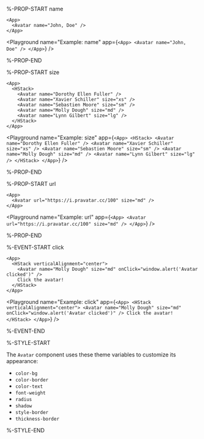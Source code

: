 %-PROP-START name

```ueml copy
<App>
  <Avatar name="John, Doe" />
</App>
```

<Playground
  name="Example: name"
  app={`
    <App>
      <Avatar name="John, Doe" />
    </App>
  `}
/>

%-PROP-END

%-PROP-START size

```ueml copy
<App>
  <HStack>
    <Avatar name="Dorothy Ellen Fuller" />
    <Avatar name="Xavier Schiller" size="xs" />
    <Avatar name="Sebastien Moore" size="sm" />
    <Avatar name="Molly Dough" size="md" />
    <Avatar name="Lynn Gilbert" size="lg" />
  </HStack>
</App>
```

<Playground
  name="Example: size"
  app={`
    <App>
      <HStack>
        <Avatar name="Dorothy Ellen Fuller" />
        <Avatar name="Xavier Schiller" size="xs" />
        <Avatar name="Sebastien Moore" size="sm" />
        <Avatar name="Molly Dough" size="md" />
        <Avatar name="Lynn Gilbert" size="lg" />
      </HStack>
    </App>
  `}
/>

%-PROP-END

%-PROP-START url

```ueml copy
<App>
  <Avatar url="https://i.pravatar.cc/100" size="md" />
</App>
```

<Playground
  name="Example: url"
  app={`
    <App>
      <Avatar url="https://i.pravatar.cc/100" size="md" />
    </App>
  `}
/>

%-PROP-END

%-EVENT-START click

```ueml copy
<App>
  <HStack verticalAlignment="center">
    <Avatar name="Molly Dough" size="md" onClick="window.alert('Avatar clicked')" />
    Click the avatar!
  </HStack>
</App>
```

<Playground
  name="Example: click"
  app={`
    <App>
      <HStack verticalAlignment="center">
        <Avatar name="Molly Dough" size="md" onClick="window.alert('Avatar clicked')" />
        Click the avatar!
      </HStack>
    </App>
  `}
/>

%-EVENT-END

%-STYLE-START

The `Avatar` component uses these theme variables to customize its appearance:

- `color-bg`
- `color-border`
- `color-text`
- `font-weight`
- `radius`
- `shadow`
- `style-border`
- `thickness-border`

%-STYLE-END
